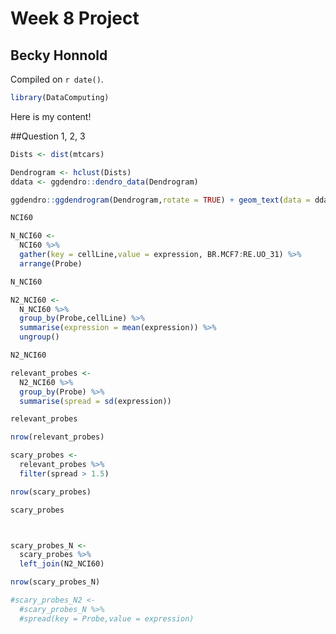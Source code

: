 # Week 8 Project

## Becky Honnold

<!-- leave this material as is -->
Compiled on `r date()`.

```{r include = FALSE}
library(DataComputing)
```
<!-- put your content after this line -->

Here is my content!

##Question 1, 2, 3

```{r}
Dists <- dist(mtcars)

Dendrogram <- hclust(Dists)
ddata <- ggdendro::dendro_data(Dendrogram)

ggdendro::ggdendrogram(Dendrogram,rotate = TRUE) + geom_text(data = ddata$labels, aes(x = x,y = y, label = label, vjust = 0))
```
```{r}
NCI60

N_NCI60 <-
  NCI60 %>%
  gather(key = cellLine,value = expression, BR.MCF7:RE.UO_31) %>%
  arrange(Probe)

N_NCI60

N2_NCI60 <-
  N_NCI60 %>%
  group_by(Probe,cellLine) %>%
  summarise(expression = mean(expression)) %>%
  ungroup()

N2_NCI60

relevant_probes <-
  N2_NCI60 %>%
  group_by(Probe) %>%
  summarise(spread = sd(expression))

relevant_probes

nrow(relevant_probes)

scary_probes <-
  relevant_probes %>%
  filter(spread > 1.5)

nrow(scary_probes)

scary_probes



scary_probes_N <-
  scary_probes %>%
  left_join(N2_NCI60)

nrow(scary_probes_N)

#scary_probes_N2 <-
  #scary_probes_N %>%
  #spread(key = Probe,value = expression)
```

